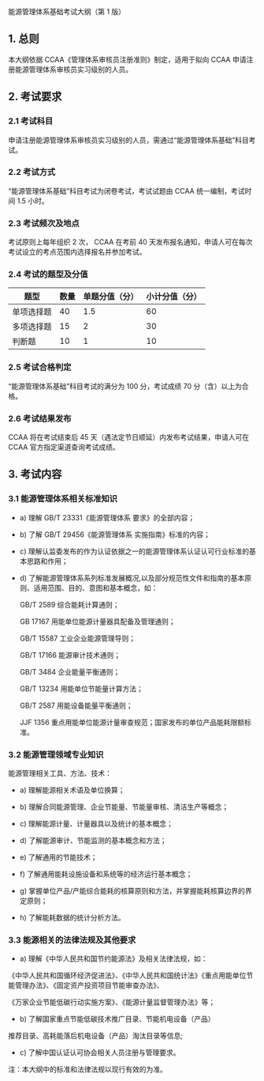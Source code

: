 能源管理体系基础考试大纲（第 1 版）

## 1. 总则

本大纲依据 CCAA《管理体系审核员注册准则》制定，适用于拟向 CCAA 申请注册能源管理体系审核员实习级别的人员。

## 2. 考试要求

### 2.1 考试科目

申请注册能源管理体系审核员实习级别的人员，需通过“能源管理体系基础”科目考试。

### 2.2 考试方式

“能源管理体系基础”科目考试为闭卷考试，考试试题由 CCAA 统一编制，考试时间 1.5 小时。

### 2.3 考试频次及地点

考试原则上每年组织 2 次， CCAA 在考前 40 天发布报名通知，申请人可在每次考试设立的考点范围内选择报名并参加考试。

### 2.4 考试的题型及分值

| 题型       | 数量 | 单题分值（分） | 小计分值（分） |
| ---------- | ---- | -------------- | -------------- |
| 单项选择题 | 40   | 1.5            | 60             |
| 多项选择题 | 15   | 2              | 30             |
| 判断题     | 10   | 1              | 10             |

### 2.5 考试合格判定

“能源管理体系基础”科目考试的满分为 100 分，考试成绩 70 分（含）以上为合格。

### 2.6 考试结果发布

CCAA 将在考试结束后 45 天（遇法定节日顺延）内发布考试结果，申请人可在 CCAA 官方指定渠道查询考试成绩。

## 3. 考试内容

### 3.1 能源管理体系相关标准知识

- a) 理解 GB/T 23331《能源管理体系 要求》的全部内容；

- b) 了解 GB/T 29456《能源管理体系 实施指南》标准的内容；

- c) 理解认监委发布的作为认证依据之一的能源管理体系认证认可行业标准的基本思路和作用；

- d) 了解能源管理体系系列标准发展概况,以及部分规范性文件和指南的基本原则、适用范围、目的、意图和基本概念，如：

    GB/T 2589 综合能耗计算通则；

    GB 17167 用能单位能源计量器具配备及管理通则；

    GB/T 15587 工业企业能源管理导则；

    GB/T 17166 能源审计技术通则；

    GB/T 3484 企业能量平衡通则；

    GB/T 13234 用能单位节能量计算方法；

    GB/T 2587 用能设备能量平衡通则；

    JJF 1356 重点用能单位能源计量审查规范；国家发布的单位产品能耗限额标准。

### 3.2 能源管理领域专业知识

能源管理相关工具、方法、技术：

- a) 理解能源相关术语及单位换算；

- b) 理解合同能源管理、企业节能量、节能量审核、清洁生产等概念；

- c) 理解能源计量、计量器具以及统计的基本概念；

- d) 了解能源审计、节能监测的基本概念和方法；

- e) 了解通用的节能技术；

- f) 了解通用能耗设施设备和系统等的经济运行基本概念；

- g) 掌握单位产品/产能综合能耗的核算原则和方法，并掌握能耗核算边界的界定原则；

- h) 了解能耗数据的统计分析方法。

### 3.3 能源相关的法律法规及其他要求

- a) 理解《中华人民共和国节约能源法》及相关法律法规，如：

《中华人民共和国循环经济促进法》、《中华人民共和国统计法》《重点用能单位节能管理办法》、《固定资产投资项目节能审查办法》、

《万家企业节能低碳行动实施方案》、《能源计量监督管理办法》等；

- b) 了解国家重点节能低碳技术推广目录、节能机电设备（产品）

推荐目录、高耗能落后机电设备（产品）淘汰目录等信息;

- c) 了解中国认证认可协会相关人员注册与管理要求。

注：本大纲中的标准和法律法规以现行有效的为准。
